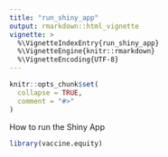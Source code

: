```yaml
---
title: "run_shiny_app"
output: rmarkdown::html_vignette
vignette: >
  %\VignetteIndexEntry{run_shiny_app}
  %\VignetteEngine{knitr::rmarkdown}
  %\VignetteEncoding{UTF-8}
---
```


```r
knitr::opts_chunk$set(
  collapse = TRUE,
  comment = "#>"
)
```
How to run the Shiny App
```r
library(vaccine.equity)
```

